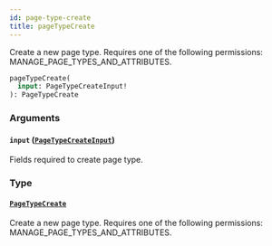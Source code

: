 ```yaml
---
id: page-type-create
title: pageTypeCreate
---
```


Create a new page type. Requires one of the following permissions: MANAGE_PAGE_TYPES_AND_ATTRIBUTES.

```graphql
pageTypeCreate(
  input: PageTypeCreateInput!
): PageTypeCreate
```

### Arguments

#### `input` ([`PageTypeCreateInput`](../../../developer/api-reference/inputs/page-type-create-input))

Fields required to create page type.

### Type

#### [`PageTypeCreate`](../../../developer/api-reference/objects/page-type-create)

Create a new page type. Requires one of the following permissions: MANAGE_PAGE_TYPES_AND_ATTRIBUTES.
